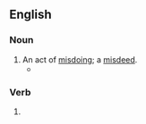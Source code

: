 ==English==

===Noun===
{{en-noun}}

# An act of [[misdo]]ing; a [[misdeed]].
#* {{RQ:Carlyle Past and Present|3|ch. VIII, ''Unworking Aristocracy''|text=[…] our Governing Class […] have not yet learned even to sit still, and do no mischief! For no [[:w:Anti-Corn Law League|Anti-Corn-Law League]] yet asks more of them than this; — Nature and Fact, very imperatively, asking so much more of them. Anti-Corn-Law League asks not, Do something; but, Cease your destructive '''misdoing''', Do ye nothing!}}

===Verb===
{{head|en|verb form}}

# {{present participle of|en|misdo|nocat=1}}